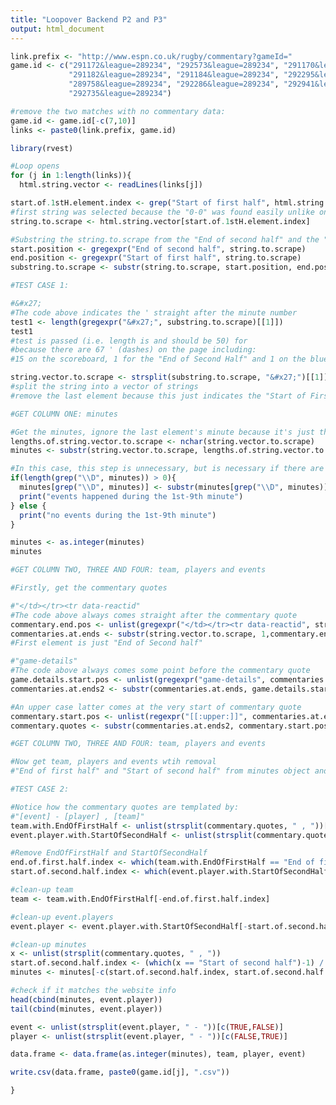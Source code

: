 ```yaml
---
title: "Loopover Backend P2 and P3"
output: html_document
---
```


```r
link.prefix <- "http://www.espn.co.uk/rugby/commentary?gameId="
game.id <- c("291172&league=289234", "292573&league=289234", "291170&league=289234", "291183&league=289234",
             "291182&league=289234", "291184&league=289234", "292295&league=289234", "282895&league=282881",
             "289758&league=289234", "292286&league=289234", "292941&league=289234", "292736&league=289234",
             "292735&league=289234")

#remove the two matches with no commentary data:
game.id <- game.id[-c(7,10)]
links <- paste0(link.prefix, game.id)

library(rvest)

#Loop opens
for (j in 1:length(links)){
  html.string.vector <- readLines(links[j])

start.of.1stH.element.index <- grep("Start of first half", html.string.vector)[1]
#first string was selected because the "0-0" was found easily unlike on the second string
string.to.scrape <- html.string.vector[start.of.1stH.element.index]

#Substring the string.to.scrape from the "End of second half" and the "Start of first half"
start.position <- gregexpr("End of second half", string.to.scrape)
end.position <- gregexpr("Start of first half", string.to.scrape)
substring.to.scrape <- substr(string.to.scrape, start.position, end.position)

#TEST CASE 1:

#&#x27;
#The code above indicates the ' straight after the minute number
test1 <- length(gregexpr("&#x27;", substring.to.scrape)[[1]])
test1
#test is passed (i.e. length is and should be 50) for
#because there are 67 ' (dashes) on the page including:
#15 on the scoreboard, 1 for the "End of Second Half" and 1 on the blue bubble speech on the top right

string.vector.to.scrape <- strsplit(substring.to.scrape, "&#x27;")[[1]][-c(test1+1)]
#split the string into a vector of strings
#remove the last element because this just indicates the "Start of First Half"

#GET COLUMN ONE: minutes

#Get the minutes, ignore the last element's minute because it's just the Start of First Half time
lengths.of.string.vector.to.scrape <- nchar(string.vector.to.scrape)
minutes <- substr(string.vector.to.scrape, lengths.of.string.vector.to.scrape-1, lengths.of.string.vector.to.scrape)[-c(test1)]

#In this case, this step is unnecessary, but is necessary if there are events during the 1st-9th minute
if(length(grep("\\D", minutes)) > 0){
  minutes[grep("\\D", minutes)] <- substr(minutes[grep("\\D", minutes)], 2,2)
  print("events happened during the 1st-9th minute")
} else {
  print("no events during the 1st-9th minute")
}

minutes <- as.integer(minutes)
minutes

#GET COLUMN TWO, THREE AND FOUR: team, players and events

#Firstly, get the commentary quotes

#"</td></tr><tr data-reactid"
#The code above always comes straight after the commentary quote
commentary.end.pos <- unlist(gregexpr("</td></tr><tr data-reactid", string.vector.to.scrape)) - 1
commentaries.at.ends <- substr(string.vector.to.scrape, 1,commentary.end.pos)[-c(1)]
#First element is just "End of Second half"

#"game-details"
#The code above always comes some point before the commentary quote
game.details.start.pos <- unlist(gregexpr("game-details", commentaries.at.ends))
commentaries.at.ends2 <- substr(commentaries.at.ends, game.details.start.pos, nchar(commentaries.at.ends))

#An upper case latter comes at the very start of commentary quote
commentary.start.pos <- unlist(regexpr("[[:upper:]]", commentaries.at.ends2))
commentary.quotes <- substr(commentaries.at.ends2, commentary.start.pos, nchar(commentaries.at.ends2))

#GET COLUMN TWO, THREE AND FOUR: team, players and events

#Now get team, players and events wtih removal
#"End of first half" and "Start of second half" from minutes object and the commentary quotes

#TEST CASE 2:

#Notice how the commentary quotes are templated by:
#"[event] - [player] , [team]"
team.with.EndOfFirstHalf <- unlist(strsplit(commentary.quotes, " , "))[c(FALSE, TRUE)]
event.player.with.StartOfSecondHalf <- unlist(strsplit(commentary.quotes, " , "))[c(TRUE,FALSE)]

#Remove EndOfFirstHalf and StartOfSecondHalf
end.of.first.half.index <- which(team.with.EndOfFirstHalf == "End of first half")
start.of.second.half.index <- which(event.player.with.StartOfSecondHalf == "Start of second half")

#clean-up team
team <- team.with.EndOfFirstHalf[-end.of.first.half.index]

#clean-up event.players
event.player <- event.player.with.StartOfSecondHalf[-start.of.second.half.index]

#clean-up minutes
x <- unlist(strsplit(commentary.quotes, " , "))
start.of.second.half.index <- (which(x == "Start of second half")-1) / 2
minutes <- minutes[-c(start.of.second.half.index, start.of.second.half.index+1)]

#check if it matches the website info
head(cbind(minutes, event.player))
tail(cbind(minutes, event.player))

event <- unlist(strsplit(event.player, " - "))[c(TRUE,FALSE)]
player <- unlist(strsplit(event.player, " - "))[c(FALSE,TRUE)]

data.frame <- data.frame(as.integer(minutes), team, player, event)

write.csv(data.frame, paste0(game.id[j], ".csv"))

}
```
